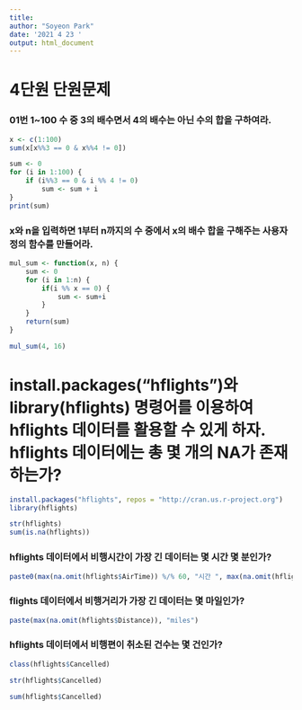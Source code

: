 ```yaml
---
title: 
author: "Soyeon Park"
date: '2021 4 23 '
output: html_document
---
```


# 4단원 단원문제

### 01번 1~100 수 중 3의 배수면서 4의 배수는 아닌 수의 합을 구하여라.
```r


x <- c(1:100)
sum(x[x%%3 == 0 & x%%4 != 0])

sum <- 0
for (i in 1:100) {
    if (i%%3 == 0 & i %% 4 != 0)
        sum <- sum + i
}
print(sum)
```


### x와 n을 입력하면 1부터 n까지의 수 중에서 x의 배수 합을 구해주는 사용자 정의 함수를 만들어라.
```r


mul_sum <- function(x, n) {
    sum <- 0
    for (i in 1:n) {
        if(i %% x == 0) {
            sum <- sum+i
        }
    }
    return(sum)
}

mul_sum(4, 16)

```



# install.packages("hflights")와 library(hflights) 명령어를 이용하여 hflights 데이터를 활용할 수 있게 하자. hflights 데이터에는 총 몇 개의 NA가 존재하는가?

```r
install.packages("hflights", repos = "http://cran.us.r-project.org")
library(hflights)

str(hflights)
sum(is.na(hflights))
```


### hflights 데이터에서 비행시간이 가장 긴 데이터는 몇 시간 몇 분인가?

```r
paste0(max(na.omit(hflights$AirTime)) %/% 60, "시간 ", max(na.omit(hflights$AirTime)) %% 60, "분")
```

### flights 데이터에서 비행거리가 가장 긴 데이터는 몇 마일인가?
```r

paste(max(na.omit(hflights$Distance)), "miles")
```

### hflights 데이터에서 비행편이 취소된 건수는 몇 건인가?

```r

class(hflights$Cancelled)

str(hflights$Cancelled)

sum(hflights$Cancelled)

```








